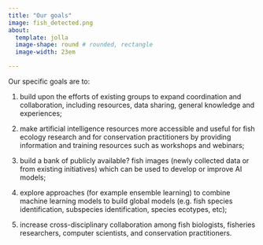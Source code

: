 ```yaml
---
title: "Our goals"
image: fish_detected.png
about: 
  template: jolla
  image-shape: round # rounded, rectangle
  image-width: 23em

---
```



Our specific goals are to:

1)	build upon the efforts of existing groups to expand coordination and collaboration, including resources, data sharing, general knowledge and experiences;

2)	make artificial intelligence resources more accessible and useful for fish ecology research and for conservation practitioners by providing information and training resources such as workshops and webinars;

3)	build a bank of publicly available? fish images (newly collected data or from existing initiatives) which can be used to develop or improve AI models;

4)	explore approaches (for example ensemble learning) to combine machine learning models to build global models (e.g. fish species identification, subspecies identification, species ecotypes, etc);

5)	increase cross-disciplinary collaboration among fish biologists, fisheries researchers, computer scientists, and conservation practitioners.



